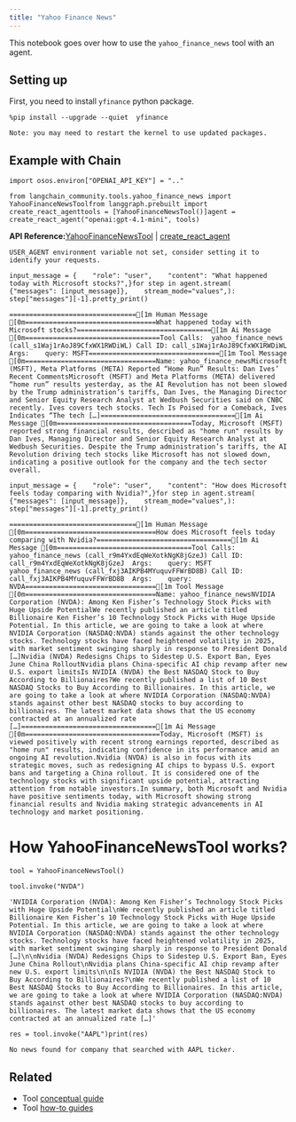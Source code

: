 ```yaml
---
title: "Yahoo Finance News"
---
```


This notebook goes over how to use the `yahoo_finance_news` tool with an agent.

## Setting up

First, you need to install `yfinance` python package.

```
%pip install --upgrade --quiet  yfinance
```

```
Note: you may need to restart the kernel to use updated packages.
```

## Example with Chain

```
import osos.environ["OPENAI_API_KEY"] = ".."
```

```
from langchain_community.tools.yahoo_finance_news import YahooFinanceNewsToolfrom langgraph.prebuilt import create_react_agenttools = [YahooFinanceNewsTool()]agent = create_react_agent("openai:gpt-4.1-mini", tools)
```

**API Reference:**[YahooFinanceNewsTool](https://python.langchain.com/api_reference/community/tools/langchain_community.tools.yahoo_finance_news.YahooFinanceNewsTool.html) | [create\_react\_agent](https://langchain-ai.github.io/langgraph/reference/prebuilt/#langgraph.prebuilt.chat_agent_executor.create_react_agent)

```
USER_AGENT environment variable not set, consider setting it to identify your requests.
```

```
input_message = {    "role": "user",    "content": "What happened today with Microsoft stocks?",}for step in agent.stream(    {"messages": [input_message]},    stream_mode="values",):    step["messages"][-1].pretty_print()
```

```
================================[1m Human Message [0m=================================What happened today with Microsoft stocks?==================================[1m Ai Message [0m==================================Tool Calls:  yahoo_finance_news (call_s1Waj1rAoJ89CfxWX1RWDiWL) Call ID: call_s1Waj1rAoJ89CfxWX1RWDiWL  Args:    query: MSFT=================================[1m Tool Message [0m=================================Name: yahoo_finance_newsMicrosoft (MSFT), Meta Platforms (META) Reported “Home Run” Results: Dan Ives’ Recent CommentsMicrosoft (MSFT) and Meta Platforms (META) delivered “home run” results yesterday, as the AI Revolution has not been slowed by the Trump administration’s tariffs, Dan Ives, the Managing Director and Senior Equity Research Analyst at Wedbush Securities said on CNBC recently. Ives covers tech stocks. Tech Is Poised for a Comeback, Ives Indicates “The tech […]==================================[1m Ai Message [0m==================================Today, Microsoft (MSFT) reported strong financial results, described as "home run" results by Dan Ives, Managing Director and Senior Equity Research Analyst at Wedbush Securities. Despite the Trump administration’s tariffs, the AI Revolution driving tech stocks like Microsoft has not slowed down, indicating a positive outlook for the company and the tech sector overall.
```

```
input_message = {    "role": "user",    "content": "How does Microsoft feels today comparing with Nvidia?",}for step in agent.stream(    {"messages": [input_message]},    stream_mode="values",):    step["messages"][-1].pretty_print()
```

```
================================[1m Human Message [0m=================================How does Microsoft feels today comparing with Nvidia?==================================[1m Ai Message [0m==================================Tool Calls:  yahoo_finance_news (call_r9m4YxdEqWeXotkNgK8jGzeJ) Call ID: call_r9m4YxdEqWeXotkNgK8jGzeJ  Args:    query: MSFT  yahoo_finance_news (call_fxj3AIKPB4MYuquvFFWrBD8B) Call ID: call_fxj3AIKPB4MYuquvFFWrBD8B  Args:    query: NVDA=================================[1m Tool Message [0m=================================Name: yahoo_finance_newsNVIDIA Corporation (NVDA): Among Ken Fisher’s Technology Stock Picks with Huge Upside PotentialWe recently published an article titled Billionaire Ken Fisher’s 10 Technology Stock Picks with Huge Upside Potential. In this article, we are going to take a look at where NVIDIA Corporation (NASDAQ:NVDA) stands against the other technology stocks. Technology stocks have faced heightened volatility in 2025, with market sentiment swinging sharply in response to President Donald […]Nvidia (NVDA) Redesigns Chips to Sidestep U.S. Export Ban, Eyes June China RolloutNvidia plans China-specific AI chip revamp after new U.S. export limitsIs NVIDIA (NVDA) the Best NASDAQ Stock to Buy According to Billionaires?We recently published a list of 10 Best NASDAQ Stocks to Buy According to Billionaires. In this article, we are going to take a look at where NVIDIA Corporation (NASDAQ:NVDA) stands against other best NASDAQ stocks to buy according to billionaires. The latest market data shows that the US economy contracted at an annualized rate […]==================================[1m Ai Message [0m==================================Today, Microsoft (MSFT) is viewed positively with recent strong earnings reported, described as "home run" results, indicating confidence in its performance amid an ongoing AI revolution.Nvidia (NVDA) is also in focus with its strategic moves, such as redesigning AI chips to bypass U.S. export bans and targeting a China rollout. It is considered one of the technology stocks with significant upside potential, attracting attention from notable investors.In summary, both Microsoft and Nvidia have positive sentiments today, with Microsoft showing strong financial results and Nvidia making strategic advancements in AI technology and market positioning.
```

# How YahooFinanceNewsTool works?

```
tool = YahooFinanceNewsTool()
```

```
tool.invoke("NVDA")
```

```
'NVIDIA Corporation (NVDA): Among Ken Fisher’s Technology Stock Picks with Huge Upside Potential\nWe recently published an article titled Billionaire Ken Fisher’s 10 Technology Stock Picks with Huge Upside Potential. In this article, we are going to take a look at where NVIDIA Corporation (NASDAQ:NVDA) stands against the other technology stocks. Technology stocks have faced heightened volatility in 2025, with market sentiment swinging sharply in response to President Donald […]\n\nNvidia (NVDA) Redesigns Chips to Sidestep U.S. Export Ban, Eyes June China Rollout\nNvidia plans China-specific AI chip revamp after new U.S. export limits\n\nIs NVIDIA (NVDA) the Best NASDAQ Stock to Buy According to Billionaires?\nWe recently published a list of 10 Best NASDAQ Stocks to Buy According to Billionaires. In this article, we are going to take a look at where NVIDIA Corporation (NASDAQ:NVDA) stands against other best NASDAQ stocks to buy according to billionaires. The latest market data shows that the US economy contracted at an annualized rate […]'
```

```
res = tool.invoke("AAPL")print(res)
```

```
No news found for company that searched with AAPL ticker.
```

## Related

* Tool [conceptual guide](/oss/concepts/tools)
* Tool [how-to guides](/oss/how_to/#tools)
